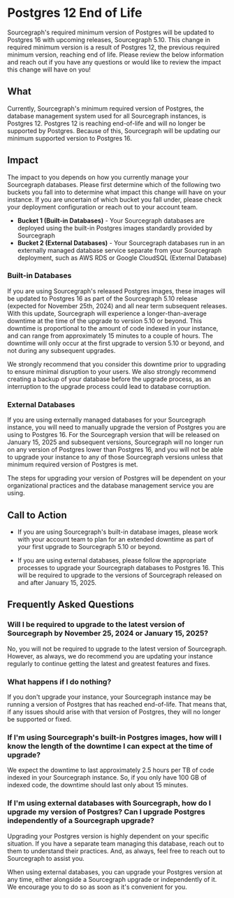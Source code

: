 # Postgres 12 End of Life

Sourcegraph's required minimum version of Postgres will be updated to Postgres 16 with upcoming releases, Sourcegraph 5.10. This change in required minimum version is a result of Postgres 12, the previous required minimum version, reaching end of life. Please review the below information and reach out if you have any questions or would like to review the impact this change will have on you!

## What
Currently, Sourcegraph's minimum required version of Postgres, the database management system used for all Sourcegraph instances, is Postgres 12. Postgres 12 is reaching end-of-life and will no longer be supported by Postgres. Because of this, Sourcegraph will be updating our minimum supported version to Postgres 16.

## Impact
The impact to you depends on how you currently manage your Sourcegraph databases. Please first determine which of the following two buckets you fall into to determine what impact this change will have on your instance. If you are uncertain of which bucket you fall under, please check your deployment configuration or reach out to your account team.

* **Bucket 1 (Built-in Databases)** - Your Sourcegraph databases are deployed using the built-in Postgres images standardly provided by Sourcegraph
* **Bucket 2 (External Databases)** - Your Sourcegraph databases run in an externally managed database service separate from your Sourcegraph deployment, such as AWS RDS or Google CloudSQL (External Database)

### Built-in Databases
If you are using Sourcegraph's released Postgres images, these images will be updated to Postgres 16 as part of the Sourcegraph 5.10 release (expected for November 25th, 2024) and all near term subsequent releases. With this update, Sourcegraph will experience a longer-than-average downtime at the time of the upgrade to version 5.10 or beyond. This downtime is proportional to the amount of code indexed in your instance, and can range from approximately 15 minutes to a couple of hours. The downtime will only occur at the first upgrade to version 5.10 or beyond, and not during any subsequent upgrades. 

We strongly recommend that you consider this downtime prior to upgrading to ensure minimal disruption to your users. We also strongly recommend creating a backup of your database before the upgrade process, as an interruption to the upgrade process could lead to database corruption.

### External Databases
If you are using externally managed databases for your Sourcegraph instance, you will need to manually upgrade the version of Postgres you are using to Postgres 16. For the Sourcegraph version that will be released on January 15, 2025 and subsequent versions, Sourcegraph will no longer run on any version of Postgres lower than Postgres 16, and you will not be able to upgrade your instance to any of those Sourcegraph versions unless that minimum required version of Postgres is met.

The steps for upgrading your version of  Postgres will be dependent on your organizational practices and the database management service you are using.

## Call to Action

* If you are using Sourcegraph's built-in database images, please work with your account team to plan for an extended downtime as part of your first upgrade to Sourcegraph 5.10 or beyond.

* If you are using external databases, please follow the appropriate processes to upgrade your Sourcegraph databases to Postgres 16. This will be required to upgrade to the versions of Sourcegraph released on and after January 15, 2025.


## Frequently Asked Questions

### Will I be required to upgrade to the latest version of Sourcegraph by November 25, 2024 or January 15, 2025?
No, you will not be required to upgrade to the latest version of Sourcegraph. However, as always, we do recommend you are updating your instance regularly to continue getting the latest and greatest features and fixes.

### What happens if I do nothing?
If you don't upgrade your instance, your Sourcegraph instance may be running a version of Postgres that has reached end-of-life. That means that, if any issues should arise with that version of Postgres, they will no longer be supported or fixed.

### If I'm using Sourcegraph's built-in Postgres images, how will I know the length of the downtime I can expect at the time of upgrade?
We expect the downtime to last approximately 2.5 hours per TB of code indexed in your Sourcegraph instance. So, if you only have 100 GB of indexed code, the downtime should last only about 15 minutes.

### If I'm using external databases with Sourcegraph, how do I upgrade my version of Postgres? Can I upgrade Postgres independently of a Sourcegraph upgrade?
Upgrading your Postgres version is highly dependent on your specific situation. If you have a separate team managing this database, reach out to them to understand their practices. And, as always, feel free to reach out to Sourcegraph to assist you.

When using external databases, you can upgrade your Postgres version at any time, either alongside a Sourcegraph upgrade or independently of it. We encourage you to do so as soon as it's convenient for you.
